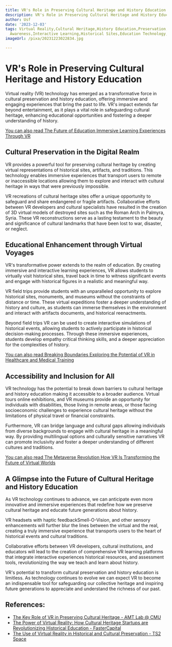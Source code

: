 ```yaml
---
title: VR's Role in Preserving Cultural Heritage and History Education
description: VR's Role in Preserving Cultural Heritage and History Education
author: Usf
date: '2023-12-03'
tags: Virtual Reality,Cultural Heritage,History Education,Preservation,Immersive Learning,Cultural
  Awareness,Interactive Learning,Historical Sites,Education Technology,VR in Education
imageUrl: /pixa/20231223022834.jpg

---
```

# VR's  Role in Preserving Cultural Heritage  and History Education

Virtual reality (VR) technology has emerged as a transformative force  in cultural preservation and history education, offering immersive and engaging experiences that  bring the  past to  life. VR's impact extends far beyond entertainment, as it plays a vital role in safeguarding cultural heritage, enhancing  educational  opportunities and fostering a deeper understanding of history.

[You can also read The Future of  Education Immersive Learning Experiences Through VR](The%20Future%20of%20Education%20Immersive%20Learning%20Experiences%20Through%20VR)


## Cultural Preservation  in the Digital  Realm

VR provides a powerful tool for preserving cultural heritage by creating virtual representations of historical sites, artifacts, and traditions. This technology enables immersive experiences that transport users to remote or inaccessible locations allowing  them to explore and interact with cultural heritage in ways that were previously impossible.

VR recreations of cultural heritage sites offer a  unique opportunity to safeguard  and share endangered  or fragile artifacts. Collaborative efforts between VR developers  and cultural specialists have resulted  in the creation of 3D virtual models of destroyed sites such as the Roman Arch in Palmyra, Syria. These VR reconstructions  serve as a lasting testament to the beauty and  significance of cultural landmarks that have been lost to war, disaster, or  neglect.

## Educational Enhancement through Virtual Voyages

VR's transformative power extends to the realm of  education. By creating immersive and interactive learning experiences, VR allows students to virtually visit historical sites, travel back in time to witness  significant events and engage with historical figures  in a realistic and meaningful way.

VR field trips provide students with an  unparalleled opportunity to explore historical sites, monuments, and  museums without the  constraints of distance or time. These virtual expeditions foster a deeper understanding of history and culture, as students  can  immerse themselves in the environment and interact with artifacts  documents, and historical reenactments.

Beyond field trips VR can be used  to  create  interactive simulations  of  historical events, allowing students to  actively participate in historical decision-making processes. Through these immersive experiences, students  develop empathy critical thinking skills, and a deeper appreciation for the complexities of history.

[You can also read  Breaking  Boundaries Exploring the Potential of  VR in Healthcare and Medical Training](Breaking%20Boundaries%20Exploring%20the%20Potential%20of%20VR%20in%20Healthcare%20and%20Medical%20Training)


##  Accessibility and Inclusion for All

VR technology has the  potential to break  down barriers to cultural heritage and history education making it accessible to a broader audience. Virtual tours online exhibitions, and VR museums provide an  opportunity for individuals with disabilities,  those living in remote areas, or those  facing  socioeconomic challenges to  experience cultural heritage without the limitations of physical travel or financial constraints.

Furthermore, VR can bridge language and cultural gaps allowing individuals from diverse backgrounds to engage with cultural heritage in a meaningful way. By providing multilingual options and culturally sensitive narratives VR can promote inclusivity and foster a deeper understanding of different cultures and traditions.

[You can also read The Metaverse Revolution How VR Is Transforming the Future of Virtual Worlds](The%20Metaverse%20Revolution%20How%20VR%20Is%20Transforming%20the%20Future%20of%20Virtual%20Worlds)


## A Glimpse into  the Future of Cultural Heritage and History Education

As VR technology continues to advance, we can anticipate even  more innovative and immersive experiences that redefine how we preserve cultural heritage and educate future  generations about history.

VR headsets with haptic feedbackSmell-O-Vision, and other sensory enhancements will further blur  the lines between the virtual and the real, creating a truly immersive experience that transports users to the heart of  historical events  and  cultural traditions.

Collaborative efforts between VR developers, cultural institutions, and educators  will lead to the creation of comprehensive VR learning platforms that integrate interactive experiences  historical  resources, and assessment tools, revolutionizing the way we teach and learn about history.

VR's potential to transform cultural preservation and history education is limitless. As  technology continues to evolve we can expect VR to become an indispensable tool  for  safeguarding our  collective heritage and inspiring future generations to appreciate and understand  the richness of our past.

## References:
- [The Key Role of VR in Preserving Cultural Heritage - AMT Lab @ CMU](https://amt-lab.org/blog/2022/4/motivating-usages-of-virtual-reality-in-cultural-heritage)
- [The Power of Virtual Reality: How Cultural Heritage Startups are Revolutionizing Historical Education - FasterCapital](https://fastercapital.com/content/The-Power-of-Virtual-Reality--How-Cultural-Heritage-Startups-are-Revolutionizing-Historical-Education.html)
- [The Use of Virtual Reality in Historical and Cultural Preservation - TS2 Space](https://ts2.space/en/the-use-of-virtual-reality-in-historical-and-cultural-preservation/)
